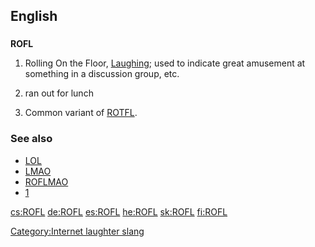==English==

==={{initialism}}===
'''ROFL'''

# {{context|internet slang}} Rolling On the Floor, [[Laugh]]ing; used to indicate great amusement at something in a discussion group, etc.
# {{context|rare|dated}} ran out for lunch
# Common variant of [[ROTFL]].

===See also===
*[[LOL]]
*[[LMAO]]
*[[ROFLMAO]]
*[http://www.rofltron.com[ROFLTRON]]
[[Category:Internet laughter slang]]

[[cs:ROFL]]
[[de:ROFL]]
[[es:ROFL]]
[[he:ROFL]]
[[sk:ROFL]]
[[fi:ROFL]]